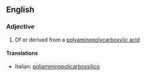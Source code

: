 ==English==

===Adjective===
{{en-adj|-}}

#{{chemistry}} Of or derived from a [[polyaminopolycarboxylic acid]]

====Translations====
{{top}}
*Italian: [[poliamminopolicarbossilico]]
{{mid}}

{{bottom}}